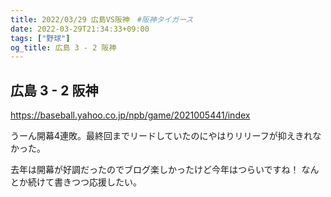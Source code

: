```yaml
---
title: 2022/03/29 広島VS阪神　#阪神タイガース
date: 2022-03-29T21:34:33+09:00
tags: ["野球"]
og_title: 広島 3 - 2 阪神
---
```


## 広島 3 - 2 阪神

https://baseball.yahoo.co.jp/npb/game/2021005441/index

うーん開幕4連敗。最終回までリードしていたのにやはりリリーフが抑えきれなかった。

去年は開幕が好調だったのでブログ楽しかったけど今年はつらいですね！ なんとか続けて書きつつ応援したい。